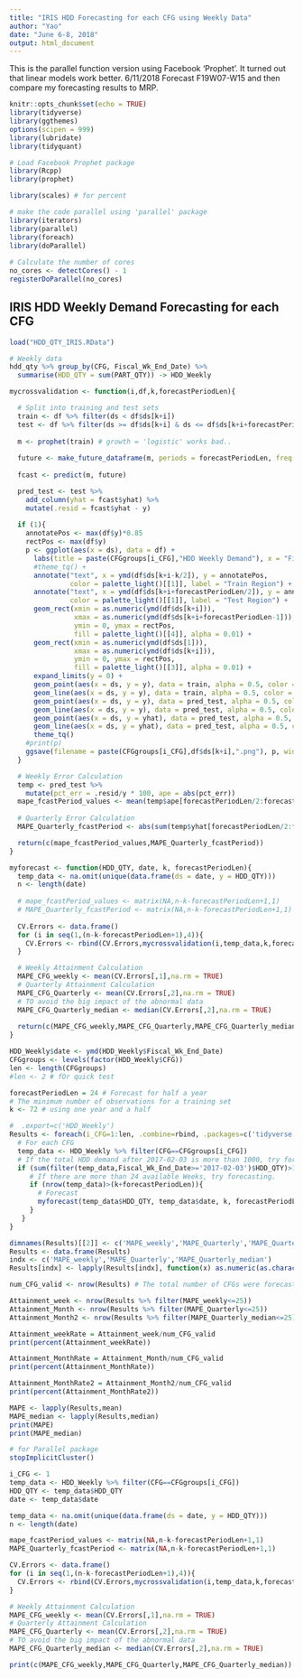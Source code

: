 ---
title: "IRIS HDD Forecasting for each CFG using Weekly Data"
author: "Yao"
date: "June 6-8, 2018"
output: html_document
---

This is the parallel function version using Facebook 'Prophet'.
It turned out that linear models work better.
6/11/2018 Forecast F19W07-W15 and then compare my forecasting results to MRP.

```{r setup, include=FALSE}
knitr::opts_chunk$set(echo = TRUE)
library(tidyverse)
library(ggthemes)
options(scipen = 999)
library(lubridate)
library(tidyquant)

# Load Facebook Prophet package
library(Rcpp)
library(prophet)

library(scales) # for percent

# make the code parallel using 'parallel' package
library(iterators)
library(parallel)
library(foreach)
library(doParallel)
 
# Calculate the number of cores
no_cores <- detectCores() - 1
registerDoParallel(no_cores)
```

## IRIS HDD Weekly Demand Forecasting for each CFG

```{r load the data}
load("HDD_QTY_IRIS.RData")

# Weekly data
hdd_qty %>% group_by(CFG, Fiscal_Wk_End_Date) %>%
  summarise(HDD_QTY = sum(PART_QTY)) -> HDD_Weekly
```

```{r Cross Validation Function}
mycrossvalidation <- function(i,df,k,forecastPeriodLen){

  # Split into training and test sets
  train <- df %>% filter(ds < df$ds[k+i])
  test <- df %>% filter(ds >= df$ds[k+i] & ds <= df$ds[k+i+forecastPeriodLen-1])
  
  m <- prophet(train) # growth = 'logistic' works bad..
  
  future <- make_future_dataframe(m, periods = forecastPeriodLen, freq = 'week',include_history = FALSE)
  
  fcast <- predict(m, future)

  pred_test <- test %>%
    add_column(yhat = fcast$yhat) %>%
    mutate(.resid = fcast$yhat - y)
  
  if (1){
    annotatePos <- max(df$y)*0.85
    rectPos <- max(df$y)
    p <- ggplot(aes(x = ds), data = df) +
      labs(title = paste(CFGgroups[i_CFG],"HDD Weekly Demand"), x = "Fiscal Week End Date",y='Weekly Demand') +
      #theme_tq() +
      annotate("text", x = ymd(df$ds[k+i-k/2]), y = annotatePos,
               color = palette_light()[[1]], label = "Train Region") +
      annotate("text", x = ymd(df$ds[k+i+forecastPeriodLen/2]), y = annotatePos*0.85,
               color = palette_light()[[1]], label = "Test Region") +
      geom_rect(xmin = as.numeric(ymd(df$ds[k+i])),
                xmax = as.numeric(ymd(df$ds[k+i+forecastPeriodLen-1])),
                ymin = 0, ymax = rectPos,
                fill = palette_light()[[4]], alpha = 0.01) + 
      geom_rect(xmin = as.numeric(ymd(df$ds[1])),
                xmax = as.numeric(ymd(df$ds[k+i])),
                ymin = 0, ymax = rectPos,
                fill = palette_light()[[3]], alpha = 0.01) + 
      expand_limits(y = 0) +
      geom_point(aes(x = ds, y = y), data = train, alpha = 0.5, color = palette_light()[[1]]) + 
      geom_line(aes(x = ds, y = y), data = train, alpha = 0.5, color = palette_light()[[1]]) +
      geom_point(aes(x = ds, y = y), data = pred_test, alpha = 0.5, color = palette_light()[[1]]) + 
      geom_line(aes(x = ds, y = y), data = pred_test, alpha = 0.5, color = palette_light()[[1]]) +
      geom_point(aes(x = ds, y = yhat), data = pred_test, alpha = 0.5, color = palette_light()[[2]]) + 
      geom_line(aes(x = ds, y = yhat), data = pred_test, alpha = 0.5, color = palette_light()[[2]]) +
      theme_tq() 
    #print(p)
    ggsave(filename = paste(CFGgroups[i_CFG],df$ds[k+i],".png"), p, width=10)
  }

  # Weekly Error Calculation
  temp <- pred_test %>%
    mutate(pct_err = .resid/y * 100, ape = abs(pct_err))
  mape_fcastPeriod_values <- mean(temp$ape[forecastPeriodLen/2:forecastPeriodLen])
  
  # Quarterly Error Calculation
  MAPE_Quarterly_fcastPeriod <- abs(sum(temp$yhat[forecastPeriodLen/2:forecastPeriodLen])-sum(temp$y[forecastPeriodLen/2:forecastPeriodLen]))/sum(temp$y[forecastPeriodLen/2:forecastPeriodLen]) * 100

  return(c(mape_fcastPeriod_values,MAPE_Quarterly_fcastPeriod))
}
```


```{r Forecast Function}
myforecast <- function(HDD_QTY, date, k, forecastPeriodLen){
  temp_data <- na.omit(unique(data.frame(ds = date, y = HDD_QTY)))
  n <- length(date)
  
  # mape_fcastPeriod_values <- matrix(NA,n-k-forecastPeriodLen+1,1)
  # MAPE_Quarterly_fcastPeriod <- matrix(NA,n-k-forecastPeriodLen+1,1)
  
  CV.Errors <- data.frame()
  for (i in seq(1,(n-k-forecastPeriodLen+1),4)){
    CV.Errors <- rbind(CV.Errors,mycrossvalidation(i,temp_data,k,forecastPeriodLen))
  }

  # Weekly Attainment Calculation
  MAPE_CFG_weekly <- mean(CV.Errors[,1],na.rm = TRUE)
  # Quarterly Attainment Calculation 
  MAPE_CFG_Quarterly <- mean(CV.Errors[,2],na.rm = TRUE)
  # TO avoid the big impact of the abnormal data
  MAPE_CFG_Quarterly_median <- median(CV.Errors[,2],na.rm = TRUE)
  
  return(c(MAPE_CFG_weekly,MAPE_CFG_Quarterly,MAPE_CFG_Quarterly_median))
}
```


```{r Run the fuctions parallel}
HDD_Weekly$date <- ymd(HDD_Weekly$Fiscal_Wk_End_Date)
CFGgroups <- levels(factor(HDD_Weekly$CFG))
len <- length(CFGgroups)
#len <- 2 # fOr quick test

forecastPeriodLen = 24 # Forecast for half a year
# The minimum number of observations for a training set
k <- 72 # using one year and a half

#  .export=c('HDD_Weekly')
Results <- foreach(i_CFG=1:len, .combine=rbind, .packages=c('tidyverse','prophet','Rcpp','ggthemes','lubridate','tidyquant')) %dopar% {
  # For each CFG
  temp_data <- HDD_Weekly %>% filter(CFG==CFGgroups[i_CFG])
  # If the total HDD demand after 2017-02-03 is more than 1000, try forecasting.
  if (sum(filter(temp_data,Fiscal_Wk_End_Date>='2017-02-03')$HDD_QTY)>1000){
     # If there are more than 24 available Weeks, try forecasting.
     if (nrow(temp_data)>(k+forecastPeriodLen)){
       # Forecast
       myforecast(temp_data$HDD_QTY, temp_data$date, k, forecastPeriodLen)
     }
   }
}

dimnames(Results)[[2]] <- c('MAPE_weekly','MAPE_Quarterly','MAPE_Quarterly_median')
Results <- data.frame(Results)
indx <- c('MAPE_weekly','MAPE_Quarterly','MAPE_Quarterly_median')
Results[indx] <- lapply(Results[indx], function(x) as.numeric(as.character(x)))

num_CFG_valid <- nrow(Results) # The total number of CFGs were forecasted.

Attainment_week <- nrow(Results %>% filter(MAPE_weekly<=25))
Attainment_Month <- nrow(Results %>% filter(MAPE_Quarterly<=25))
Attainment_Month2 <- nrow(Results %>% filter(MAPE_Quarterly_median<=25))

Attainment_weekRate = Attainment_week/num_CFG_valid
print(percent(Attainment_weekRate))

Attainment_MonthRate = Attainment_Month/num_CFG_valid
print(percent(Attainment_MonthRate))

Attainment_MonthRate2 = Attainment_Month2/num_CFG_valid
print(percent(Attainment_MonthRate2))

MAPE <- lapply(Results,mean)
MAPE_median <- lapply(Results,median)
print(MAPE)
print(MAPE_median)
```

```{r close the clusters}
# for Parallel package
stopImplicitCluster()
```

```{r Debug, eval=FALSE, include=FALSE}
i_CFG <- 1
temp_data <- HDD_Weekly %>% filter(CFG==CFGgroups[i_CFG])
HDD_QTY <- temp_data$HDD_QTY
date <- temp_data$date

temp_data <- na.omit(unique(data.frame(ds = date, y = HDD_QTY)))
n <- length(date)

mape_fcastPeriod_values <- matrix(NA,n-k-forecastPeriodLen+1,1)
MAPE_Quarterly_fcastPeriod <- matrix(NA,n-k-forecastPeriodLen+1,1)

CV.Errors <- data.frame()
for (i in seq(1,(n-k-forecastPeriodLen+1),4)){
  CV.Errors <- rbind(CV.Errors,mycrossvalidation(i,temp_data,k,forecastPeriodLen))
}

# Weekly Attainment Calculation
MAPE_CFG_weekly <- mean(CV.Errors[,1],na.rm = TRUE)
# Quarterly Attainment Calculation 
MAPE_CFG_Quarterly <- mean(CV.Errors[,2],na.rm = TRUE)
# TO avoid the big impact of the abnormal data
MAPE_CFG_Quarterly_median <- median(CV.Errors[,2],na.rm = TRUE)

print(c(MAPE_CFG_weekly,MAPE_CFG_Quarterly,MAPE_CFG_Quarterly_median))
```

